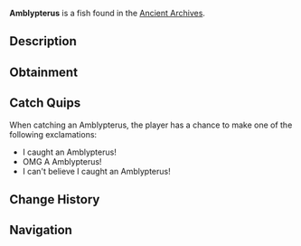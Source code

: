 {{FishInfobox
|image          = Amblypterus.png
|rarity         = Mythical
|sea            = First Sea
|location       = [[Ancient Archives]]
|sublocation    = 
|sources        = Fishing Rod
|radar_location = 
|xp             = 700
|weather        = 
|time           = Day
|season         = 
|bait           = Fish Head
|base_weight    = 180
|base_value     = 2500
|weight_range   = 110
|base_chance    = 0.005
|base_resil     = 15
}}
'''Amblypterus''' is a {{Rarity|Mythical}} fish found in the [[Ancient Archives]].

== Description ==
{{Description|Amblypterus is an extinct genus of prehistoric fish from the Carboniferous period, known for its unusual body shape and large, complex pectoral fins that allowed for agile, precise movement.|Bestiary Entry}}

== Obtainment ==
{{Description|Found in the dark waters of the Archives...|Bestiary Hint}}
{{Fish Availability|
Ancient Archives
|top_rods      = 
Leviathan's Fang Rod\183754.33\335973.54;
Free Spirit Rod\176406.37\328053.96;
Trident Rod\172522.69\320831.67;
No-Life Rod\134111.56\249747.26;
Azure Of Lagoon\127688.05\246516.51;
Resourceful Rod\87091.57\175638.71;
Rapid Rod\101971.98\204537.6;
Scurvy Rod\67564.88\162961.29;
Buddy Bond Rod\58003.1\114368.95;
Rod Of Time\71035.79\154147.21;
Relic Rod\71035.79\154147.21;
Seraphic Rod\107466.23\195757.06;
Ethereal Prism Rod\107013.19\190988.31;
Astralhook Rod\105862.64\190497;
Challenger's Rod\105193.53\197656.39;
Rod Of The Forgotten Fang\104336.37\191423.52;
Zeus Rod\96491.48\183838.74;
Verdant Shear Rod\95828.16\185284.03;
Depthseeker Rod\94767.23\193096.67;
Rod Of The Depths\94112.67\173461.47;
Blazebringer Rod\92138.04\178039.18;
Rod Of The Exalted One\90642.91\166612.85;
Avalanche Rod\90433.96\185104.44;
Volcanic Rod\86255.34\169672.67;
Steady Rod\32766.43\94478.95
|recommended   = Trident Rod
}}

== Catch Quips ==
When catching an Amblypterus, the player has a chance to make one of the following exclamations:
* I caught an Amblypterus!
* OMG A Amblypterus!
* I can't believe I caught an Amblypterus!

== Change History ==
{{Change History|{{subst:Current Version}}}}

== Navigation ==
{{Fish Navbox|Ancient Archives}}